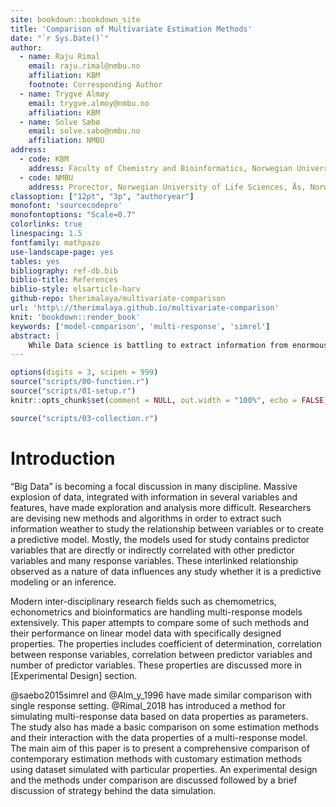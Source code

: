 ```yaml
---
site: bookdown::bookdown_site
title: 'Comparison of Multivariate Estimation Methods'
date: "`r Sys.Date()`"
author:
  - name: Raju Rimal
    email: raju.rimal@nmbu.no
    affiliation: KBM
    footnote: Corresponding Author
  - name: Trygve Almøy
    email: trygve.almoy@nmbu.no
    affiliation: KBM
  - name: Solve Sæbø
    email: solve.sabo@nmbu.no
    affiliation: NMBU
address:
  - code: KBM
    address: Faculty of Chemistry and Bioinformatics, Norwegian University of Life Sciences, Ås, Norway
  - code: NMBU
    address: Prorector, Norwegian University of Life Sciences, Ås, Norway
classoption: ["12pt", "3p", "authoryear"]
monofont: 'sourcecodepro'
monofontoptions: "Scale=0.7"
colorlinks: true
linespacing: 1.5
fontfamily: mathpazo
use-landscape-page: yes
tables: yes
bibliography: ref-db.bib
biblio-title: References
biblio-style: elsarticle-harv
github-repo: therimalaya/multivariate-comparison
url: 'http\://therimalaya.github.io/multivariate-comparison'
knit: 'bookdown::render_book'
keywords: ['model-comparison', 'multi-response', 'simrel']
abstract: |
    While Data science is battling to extract information from enormous explosion of data, many estimators and algorithms are being developed for better prediction. Researchers and data scientists often introduce new methods and evaluate them based on various aspects of data. However, these studies seldom study the impact of/on multiple response model. This study compares some newly-developed (envelope estimation) and well-established estimators (PLS, PCR, Ridge and Lasso) based on the simulated data specifically designed by variying properties such as multicollinearity, correlation between multiple response and amount of information content in latent variables. This study aims to identify itself as an additional eye for researcher to look at these methods.
---
```


```r
options(digits = 3, scipen = 999)
source("scripts/00-function.r")
source("scripts/01-setup.r")
knitr::opts_chunk$set(comment = NULL, out.width = "100%", echo = FALSE)
```

```r
source("scripts/03-collection.r")
```

# Introduction #

"Big Data" is becoming a focal discussion in many discipline. Massive explosion of data, integrated with information in several variables and features, have made exploration and analysis more difficult. Researchers are devising new methods and algorithms in order to extract such information weather to study the relationship between variables or to create a predictive model. Mostly, the models used for study contains predictor variables that are directly or indirectly correlated with other predictor variables and many response variables. These interlinked relationship observed as a nature of data influences any study whether it is a predictive modeling or an inference. 

Modern inter-disciplinary research fields such as chemometrics, echonometrics and bioinformatics are handling multi-response models extensively. This paper attempts to compare some of such methods and their performance on linear model data with specifically designed properties. The properties includes coefficient of determination, correlation between response variables, correlation between predictor variables and number of predictor variables. These properties are discussed more in [Experimental Design] section.

@saebo2015simrel and @Alm_y_1996 have made similar comparison with single response setting. @Rimal_2018 has introduced a method for simulating multi-response data based on data properties as parameters. The study also has made a basic comparison on some estimation methods and their interaction with the data properties of a multi-response model. The main aim of this paper is to present a comprehensive comparison of contemporary estimation methods with customary estimation methods using dataset simulated with particular properties. An experimental design and the methods under comparison are discussed followed by a brief discussion of strategy behind the data simulation.
